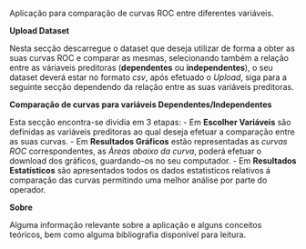 Aplicação para comparação de curvas ROC entre diferentes variáveis.


**Upload Dataset**

Nesta secção descarregue o dataset que deseja utilizar de forma a obter as suas curvas ROC e comparar as mesmas, selecionando também a relação entre as váriaveis preditoras (**dependentes** ou **independentes**), o seu dataset deverá estar no formato *csv*, após efetuado o *Upload*, siga para a seguinte secção dependendo da relação entre as suas variáveis preditoras.

**Comparação de curvas para variáveis Dependentes/Independentes**

Esta secção encontra-se dividia em 3 etapas:
 - Em **Escolher Variáveis** são definidas as variáveis preditoras ao qual deseja efetuar a comparação entre as suas curvas.
 - Em **Resultados Gráficos** estão representadas as *curvas ROC* correspondentes, as *Àreas abaixo da curva*, poderá efetuar o download dos gráficos, guardando-os no seu computador.
 - Em **Resultados Estatísticos** são apresentados todos os dados estatisticos relativos á comparação das curvas permitindo uma melhor análise por parte do operador.
 
**Sobre**

Alguma informação relevante sobre a aplicação e alguns conceitos teóricos, bem como alguma bibliografia disponível para leitura.


